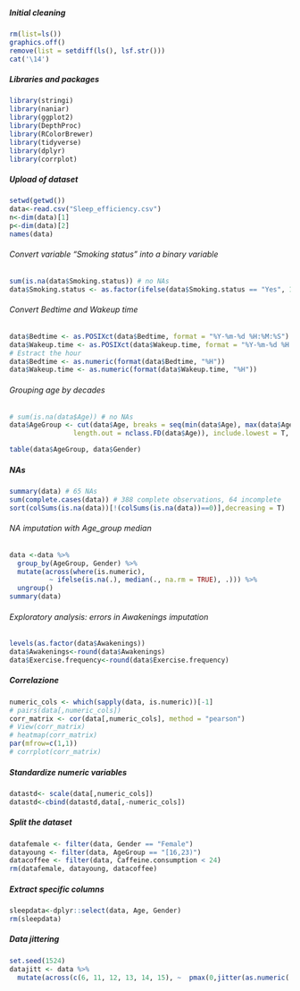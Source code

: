 
##### Initial cleaning
```{r}
rm(list=ls())
graphics.off()
remove(list = setdiff(ls(), lsf.str()))
cat('\14')
```

##### Libraries and packages
```{r}
library(stringi)
library(naniar)
library(ggplot2)
library(DepthProc)
library(RColorBrewer)
library(tidyverse)
library(dplyr)
library(corrplot)
```

##### Upload of dataset
```{r}
setwd(getwd())
data<-read.csv("Sleep_efficiency.csv")
n<-dim(data)[1]
p<-dim(data)[2]
names(data)
```

###### Convert variable "Smoking status" into a binary variable
```{r}
sum(is.na(data$Smoking.status)) # no NAs
data$Smoking.status <- as.factor(ifelse(data$Smoking.status == "Yes", 1, 0))
```

###### Convert Bedtime and Wakeup time
```{r}
data$Bedtime <- as.POSIXct(data$Bedtime, format = "%Y-%m-%d %H:%M:%S")
data$Wakeup.time <- as.POSIXct(data$Wakeup.time, format = "%Y-%m-%d %H:%M:%S")
# Estract the hour
data$Bedtime <- as.numeric(format(data$Bedtime, "%H"))
data$Wakeup.time <- as.numeric(format(data$Wakeup.time, "%H"))
```

###### Grouping age by decades
```{r}
# sum(is.na(data$Age)) # no NAs
data$AgeGroup <- cut(data$Age, breaks = seq(min(data$Age), max(data$Age), 
                length.out = nclass.FD(data$Age)), include.lowest = T, right = T) 

table(data$AgeGroup, data$Gender)
```

##### NAs 
```{r}
summary(data) # 65 NAs 
sum(complete.cases(data)) # 388 complete observations, 64 incomplete
sort(colSums(is.na(data))[!(colSums(is.na(data))==0)],decreasing = T) 
```

###### NA imputation with Age_group median
```{r}
data <-data %>%
  group_by(AgeGroup, Gender) %>%        
  mutate(across(where(is.numeric),        
          ~ ifelse(is.na(.), median(., na.rm = TRUE), .))) %>%
  ungroup()     
summary(data)
```

###### Exploratory analysis: errors in Awakenings imputation
```{r}
levels(as.factor(data$Awakenings))
data$Awakenings<-round(data$Awakenings)
data$Exercise.frequency<-round(data$Exercise.frequency)
```

##### Correlazione
```{r}
numeric_cols <- which(sapply(data, is.numeric))[-1]
# pairs(data[,numeric_cols])
corr_matrix <- cor(data[,numeric_cols], method = "pearson")
# View(corr_matrix)
# heatmap(corr_matrix)
par(mfrow=c(1,1))
# corrplot(corr_matrix)
```

##### Standardize numeric variables 
```{r}
datastd<- scale(data[,numeric_cols])
datastd<-cbind(datastd,data[,-numeric_cols])
```

##### Split the dataset 
```{r}
datafemale <- filter(data, Gender == "Female")
datayoung <- filter(data, AgeGroup == "[16,23)")
datacoffee <- filter(data, Caffeine.consumption < 24)
rm(datafemale, datayoung, datacoffee)
```

##### Extract specific columns 
```{r}
sleepdata<-dplyr::select(data, Age, Gender)
rm(sleepdata)
```   

##### Data jittering 
```{r}
set.seed(1524)
datajitt <- data %>%
  mutate(across(c(6, 11, 12, 13, 14, 15), ~  pmax(0,jitter(as.numeric(.), length(levels(as.factor(.))),0)) ))
```

